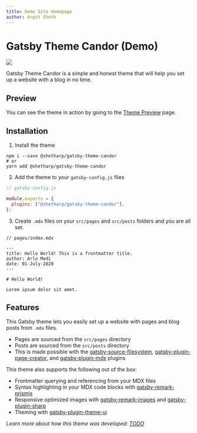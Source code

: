 ```yaml
---
title: Demo Site Homepage
author: Arpit Sheth
---
```



# Gatsby Theme Candor (Demo)

<Image src={animTvSignalNoisy} />

Gatsby Theme Candor is a simple and honest theme that will help you set up a website with a blog in no time.

## Preview

You can see the theme in action by going to the [Theme Preview](/theme-preview) page.

## Installation

1. Install the theme

```shell
npm i --save @shetharp/gatsby-theme-candor
# or
yarn add @shetharp/gatsby-theme-candor
```

2. Add the theme to your `gatsby-config.js` files

```js
// gatsby-config.js

module.exports = {
  plugins: ["@shetharp/gatsby-theme-candor"],
};
```

3. Create `.mdx` files on your `src/pages` and `src/posts` folders and you are all set.

<!-- prettier-ignore-start -->
```mdx
// pages/index.mdx

---
title: Hello World! This is a frontmatter title.
author: Arlo Medi
date: 01-July-2020
---

# Hello World!

Lorem ipsum dolor sit amet.
```
<!-- prettier-ignore-end -->

## Features

This Gatsby theme lets you easily set up a website with pages and blog posts from `.mdx` files.

- Pages are sourced from the `src/pages` directory
- Posts are sourced from the `src/posts` directory
- This is made possible with the [gatsby-source-filesystem](https://www.gatsbyjs.org/packages/gatsby-source-filesystem/),
  [gatsby-plugin-page-creator](https://www.gatsbyjs.org/packages/gatsby-plugin-page-creator/), and
  [gatsby-plugin-mdx](https://www.gatsbyjs.org/packages/gatsby-plugin-mdx/) plugins

This theme also supports the following out of the box:

- Frontmatter querying and referencing from your MDX files
- Syntax highlighting in your MDX code blocks with [gatsby-remark-prismjs](https://www.gatsbyjs.org/packages/gatsby-remark-prismjs/)
- Responsive optimized images with [gatsby-remark-images](https://www.gatsbyjs.org/packages/gatsby-remark-images/) and [gatsby-plugin-sharp](https://www.gatsbyjs.org/packages/gatsby-plugin-sharp/)
- Theming with [gatsby-plugin-theme-ui](https://www.gatsbyjs.org/packages/gatsby-plugin-theme-ui/)

_Learn more about how this theme was developed: [TODO](#!)_
